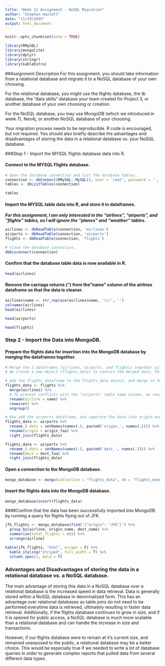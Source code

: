 ```yaml
---
title: "Week 12 Assignment - NoSQL Migration"
author: "Stephen Haslett"
date: "11/19/2019"
output: html_document
---
```


```r
knitr::opts_chunk$set(echo = TRUE)

library(RMySQL)
library(mongolite)
library(dplyr)
library(stringr)
library(kableExtra)
```

##Assignment Description
For this assignment, you should take information from a relational database and migrate it to a NoSQL database of your own choosing.

For the relational database, you might use the flights database, the tb database, the "data skills" database your team created for Project 3, or another database of your own choosing or creation.

For the NoSQL database, you may use MongoDB (which we introduced in week 7), Neo4j, or another NoSQL database of your choosing.

Your migration process needs to be reproducible. R code is encouraged, but not required. You should also briefly describe the advantages and disadvantages of storing the data in a relational database vs. your NoSQL database.

###Step 1 - Import the MYSQL flights database data into R.


#### Connect to the MYSQL Flights database.
```r
# Open the database connection and list the database tables. 
connection <- dbConnect(RMySQL::MySQL(), user = 'root', password = '', dbname = 'flights', host = 'localhost')
tables <- dbListTables(connection)

tables
```


#### Import the MYSQL table data into R, and store it in dataframes.

**_For this assignment, I am only interested in the "airlines", "airports", and "flights" tables, so I will ignore the "planes" and "weather" tables_.**

```r
airlines <- dbReadTable(connection, 'airlines')
airports <- dbReadTable(connection, 'airports')
flights <- dbReadTable(connection, 'flights')

# Close the database connection.
dbDisconnect(connection)
```


#### Confirm that the database table data is now available in R.
```r

head(airlines)
```


#### Remove the carriage returns ("\r") from the "name" column of the airlines dataframe so that the data is cleaner.
```r
airlines$name <- str_replace(airlines$name, '\\r', '')
colnames(airlines)
head(airlines)
```


```r
head(airports)
```


```r
head(flights)
```


### Step 2 - Import the Data into MongoDB.


#### Prepare the flights data for insertion into the MongoDB database by merging the dataframes together.
```r
# Merge the 3 dataframes (airlines, airports, and flights) together with the help of the dplyr package.
# We create a new object (flights_data) to contain the merged data. This object will then be imported into the MongoDB database.

# Add the flights dataframe to the flights_data object, and merge in the airlines dataframe.
flights_data <- flights %>%
  merge(airlines) %>%
  # To prevent conflicts with the "airports" table name column, we rename the "airlines" name column to "airline".
  rename(airline = name) %>%
  rowwise() %>%
  ungroup()

# Now add the airports dataframe, and seperate the data into origin and destination airports.
flights_data <- airports %>%
  rename_(.dots = setNames(names(.), paste0('origin_', names(.)))) %>%
  rename(origin = origin_faa) %>%
  right_join(flights_data)

flights_data <- airports %>%
  rename_(.dots = setNames(names(.), paste0('dest_', names(.)))) %>%
  rename(dest = dest_faa) %>%
  right_join(flights_data)
```


#### Open a connection to the MongoDB database.
```r
mongo_database <- mongo(collection = "flights_data", db = "flights_mongo")
```

#### Insert the flights data into the MongoDB database.
```r
mongo_database$insert(flights_data)
```


####Confirm that the data has been successfully imported into MongoDB by running a query for flights flying out of JFK.
```r
jfk_flights <- mongo_database$find('{"origin": "JFK"}') %>%
  group_by(airline, origin_name, dest_name) %>%
  summarise(total_flights = n()) %>%
  arrange(airline)

kable(jfk_flights, "html", escape = F) %>%
  kable_styling("striped", full_width = T) %>%
  column_spec(1, bold = T)
```


### Advantages and Disadvantages of storing the data in a relational database vs. a NoSQL database.

The main advantage of storing this data in a NoSQL database over a relational database is the increased speed in data retrieval. Data is generally stored within a NoSQL database in denormalized form. This has an advantage over relational databases as table joins do not need to be performed everytime data is retrieved, ultimately resulting in faster data retrieval. Additionally, if the flights database continues to grow in size, and if it is opened for public access, a NoSQL database is much more scalable than a relational database and can handle the increase in size and transactions.

However, if our flights database were to remain at it's current size, and remained unexposed to the public, a relational database may be a better choice. This would be especially true if we needed to write a lot of database queries in order to generate complex reports that pulled data from several different data types.